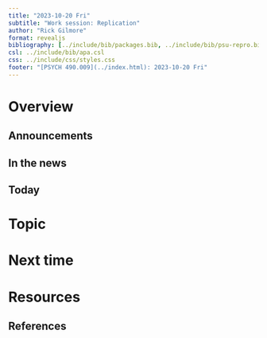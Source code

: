 ```yaml
---
title: "2023-10-20 Fri"
subtitle: "Work session: Replication"
author: "Rick Gilmore"
format: revealjs
bibliography: [../include/bib/packages.bib, ../include/bib/psu-repro.bib]
csl: ../include/bib/apa.csl
css: ../include/css/styles.css
footer: "[PSYCH 490.009](../index.html): 2023-10-20 Fri"
---
```


# Overview

## Announcements

## In the news {background-iframe="https://www.nytimes.com/interactive/2023/10/16/us/census-race-ethnicity.html?smid=nytcore-ios-share&referringSource=articleShare"}

## Today

# Topic

# Next time

# Resources

## References
